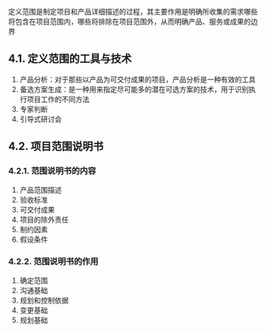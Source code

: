 定义范围是制定项目和产品详细描述的过程，其主要作用是明确所收集的需求哪些将包含在项目范围内，哪些将排除在项目范围外，从而明确产品、服务或成果的边界

## 4.1. 定义范围的工具与技术
1. 产品分析：对于那些以产品为可交付成果的项目，产品分析是一种有效的工具
2. 备选方案生成：是一种用来指定尽可能多的潜在可选方案的技术，用于识别执行项目工作的不同方法
3. 专家判断
4. 引导式研讨会

## 4.2. 项目范围说明书

### 4.2.1. 范围说明书的内容
1. 产品范围描述
2. 验收标准
3. 可交付成果
4. 项目的除外责任
5. 制约因素
6. 假设条件

### 4.2.2. 范围说明书的作用
1. 确定范围
2. 沟通基础
3. 规划和控制依据
4. 变更基础
5. 规划基础
